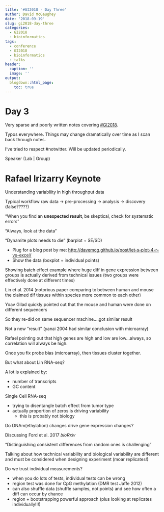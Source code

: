```yaml
---
title: '#GI2018 - Day Three'
author: David McGaughey
date: '2018-09-19'
slug: gi2018-day-three
categories:
  - GI2018
  - bioinformatics
tags:
  - conference
  - GI2018
  - bioinformatics
  - talks
header:
  caption: ''
  image: ''
output:
  blogdown::html_page:
    toc: true
---
```

# Day 3

Very sparse and poorly written notes covering [#GI2018](https://twitter.com/hashtag/GI2018?src=hash). 

Typos everywhere. Things may change dramatically over time as I scan back through notes.

I've tried to respect \#notwitter. Will be updated periodically. 

Speaker (Lab | Group)


# Rafael Irizarry Keynote
Understanding variabliity in high throughput data

Typical workflow
raw data -> pre-processing -> analysis -> discovery (false?????)

"When you find an **unexpected result**, be skeptical, check for systematic errors"

"Always, look at the data"

"Dynamite plots needs to die" (barplot + SE/SD)
  
  - Plug for a blog post by me: [http://davemcg.github.io/post/let-s-plot-4-r-vs-excel/](http://davemcg.github.io/post/let-s-plot-4-r-vs-excel/)
  - Show the data (boxplot + individual points)

Showing batch effect example where huge diff in gene expression between groups is actually derived from technical issues (two groups were effectively done at different times)

Lin et al. 2014 (notorious paper comparing tx between human and mouse the claimed dif tissues within species more common to each other)

Yoav Gilad quickly pointed out that the mouse and human were done on different sequencers

So they re-did on same sequencer machine....got similar result

Not a new "result" (yanai 2004 had similar conclusion with microarray)

Rafael pointing out that high genes are high and low are low...always, so correlation will always be high.

Once you fix probe bias (microarray), then tissues cluster together.

But what about Lin RNA-seq?

A lot is explained by:
  
  - number of transcripts 
  - GC content
  
Single Cell RNA-seq

  - trying to disentangle batch effect from tumor type
  - actually proportion of zeros is driving variability
    - this is probably not biology
    
Do DNAm(ethylation) changes drive gene expression changes?

Discussing Ford et al. 2017 *bioRxiv*

"Distinguishing consistent differences from random ones is challenging"

Talking about how technical variability and biological variability are different and must be considered when designing experiment (moar replicates!)

Do we trust individual measurements?

  - when you do lots of tests, individual tests can be wrong
  - region test was done for CpG methylation (DMR test Jaffe 2012)
  - can also shuffle data (shuffle samples, not points) and see how often a diff can occur by chance
  - region + bootstrapping powerful approach (plus looking at replicates individually!!!)
  


